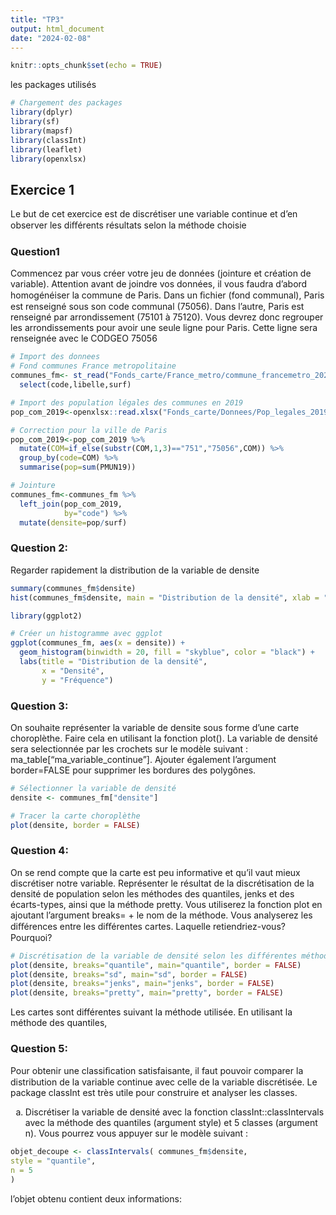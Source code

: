 ```yaml
---
title: "TP3"
output: html_document
date: "2024-02-08"
---
```


```r
knitr::opts_chunk$set(echo = TRUE)
```


les packages utilisés

```r
# Chargement des packages
library(dplyr)
library(sf) 
library(mapsf) 
library(classInt) 
library(leaflet)
library(openxlsx)
```
## Exercice 1

Le but de cet exercice est de discrétiser une variable continue et d’en observer les diﬀérents résultats selon la méthode choisie


### Question1

 Commencez par vous créer votre jeu de données (jointure et création de variable). Attention avant de joindre vos données, il vous faudra d’abord homogénéiser la commune de Paris. Dans un ﬁchier (fond communal), Paris est renseigné sous son code communal (75056). Dans l’autre, Paris est renseigné par arrondissement (75101 à 75120). Vous devrez donc regrouper les arrondissements pour avoir une seule ligne pour Paris. Cette ligne sera renseignée avec le CODGEO 75056

```r
# Import des donnees 
# Fond communes France metropolitaine
communes_fm<- st_read("Fonds_carte/France_metro/commune_francemetro_2021.shp", options = "ENCODING=WINDOWS-1252") %>% 
  select(code,libelle,surf)

# Import des population légales des communes en 2019
pop_com_2019<-openxlsx::read.xlsx("Fonds_carte/Donnees/Pop_legales_2019.xlsx")

# Correction pour la ville de Paris
pop_com_2019<-pop_com_2019 %>% 
  mutate(COM=if_else(substr(COM,1,3)=="751","75056",COM)) %>% 
  group_by(code=COM) %>% 
  summarise(pop=sum(PMUN19))

# Jointure
communes_fm<-communes_fm %>% 
  left_join(pop_com_2019,
            by="code") %>% 
  mutate(densite=pop/surf)
```

### Question 2:

Regarder rapidement la distribution de la variable de densite

```r
summary(communes_fm$densite)
hist(communes_fm$densite, main = "Distribution de la densité", xlab = "Densité")
```
```r
library(ggplot2)

# Créer un histogramme avec ggplot
ggplot(communes_fm, aes(x = densite)) +
  geom_histogram(binwidth = 20, fill = "skyblue", color = "black") +
  labs(title = "Distribution de la densité",
       x = "Densité",
       y = "Fréquence")

```
### Question 3:

On souhaite représenter la variable de densite sous forme d’une carte choroplèthe. Faire cela en utilisant la fonction plot(). La variable de densité sera selectionnée par les crochets sur le modèle suivant : ma_table["ma_variable_continue"]. Ajouter également l’argument border=FALSE pour supprimer les bordures des polygônes.

```r
# Sélectionner la variable de densité
densite <- communes_fm["densite"]

# Tracer la carte choroplèthe
plot(densite, border = FALSE)

```
### Question 4:

On se rend compte que la carte est peu informative et qu’il vaut mieux discrétiser notre variable.
Représenter le résultat de la discrétisation de la densité de population selon les méthodes des quantiles, jenks et des écarts-types, ainsi que la méthode pretty. Vous utiliserez la fonction plot en ajoutant l’argument breaks= + le nom de la méthode. Vous analyserez les diﬀérences entre les diﬀérentes cartes.
Laquelle retiendriez-vous? Pourquoi?

```r
# Discrétisation de la variable de densité selon les différentes méthodes
plot(densite, breaks="quantile", main="quantile", border = FALSE)
plot(densite, breaks="sd", main="sd", border = FALSE)
plot(densite, breaks="jenks", main="jenks", border = FALSE)
plot(densite, breaks="pretty", main="pretty", border = FALSE)
```
Les cartes sont différentes suivant la méthode utilisée. En utilisant la méthode des quantiles, 

### Question 5:

Pour obtenir une classiﬁcation satisfaisante, il faut pouvoir comparer la distribution de la variable continue avec celle de la variable discrétisée. Le package classInt est très utile pour construire et analyser les classes.

a. Discrétiser la variable de densité avec la fonction classInt::classIntervals avec la méthode des quantiles (argument style) et 5 classes (argument n). Vous pourrez vous appuyer sur le modèle suivant :

```r
objet_decoupe <- classIntervals( communes_fm$densite,
style = "quantile",
n = 5
)

```

l'objet obtenu contient deux informations: 

